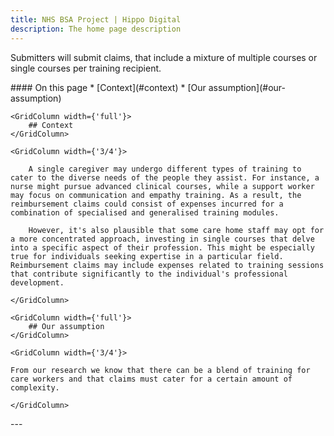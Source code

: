 ```yaml
---
title: NHS BSA Project | Hippo Digital
description: The home page description
---
```


<Heading caption='Challenging our riskiest assumptions' tag='h1'>Submitters will submit claims, that include a mixture of multiple courses or single courses per training recipient.</Heading>

<GridRow>
    <GridColumn width={'1/3'}>
        <nav className="in-page-nav">
            #### On this page
            * [Context](#context)
            * [Our assumption](#our-assumption)
        </nav>
    </GridColumn>
</GridRow>

<GridRow>

    <GridColumn width={'full'}>
        ## Context
    </GridColumn>

    <GridColumn width={'3/4'}>

        A single caregiver may undergo different types of training to cater to the diverse needs of the people they assist. For instance, a nurse might pursue advanced clinical courses, while a support worker may focus on communication and empathy training. As a result, the reimbursement claims could consist of expenses incurred for a combination of specialised and generalised training modules.

        However, it's also plausible that some care home staff may opt for a more concentrated approach, investing in single courses that delve into a specific aspect of their profession. This might be especially true for individuals seeking expertise in a particular field. Reimbursement claims may include expenses related to training sessions that contribute significantly to the individual's professional development.

    </GridColumn>

</GridRow>

<GridRow>

    <GridColumn width={'full'}>
        ## Our assumption
    </GridColumn>

    <GridColumn width={'3/4'}>

    From our research we know that there can be a blend of training for care workers and that claims must cater for a certain amount of complexity.

    </GridColumn>

</GridRow>

<GridRow>
    <GridColumn width={'full'}>
        ---
    </GridColumn>
</GridRow>
<GridRow>
    <GridColumn width={'1/2'}>
        <LinkBlock style="prev" url="/assumptions/assumption-overview" title="Challenging our riskiest assumptions" text="Assumptions Overview" />
    </GridColumn>
    <GridColumn width={'1/2'}>
        <LinkBlock style="next" url="/assumptions/assumption-2" title="Challenging our riskiest assumptions" text="Users of the service will be time poor but tech savvy; and submitters will be tech savvy" />
    </GridColumn>
</GridRow>
